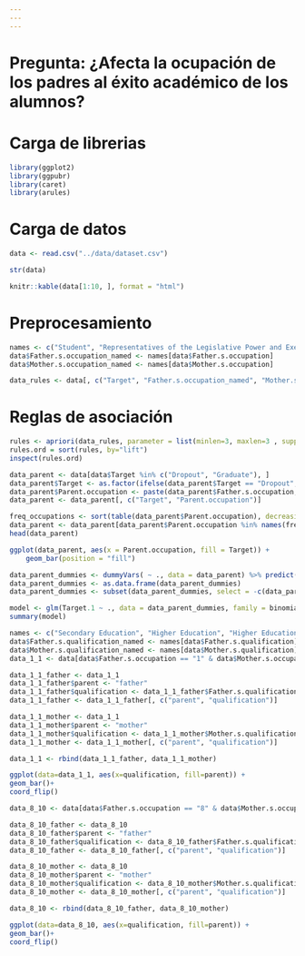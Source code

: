 ```yaml
---
---
---
```


# Pregunta: ¿Afecta la ocupación de los padres al éxito académico de los alumnos?

# Carga de librerias

```r
library(ggplot2)
library(ggpubr)
library(caret)
library(arules)
```

# Carga de datos

```r
data <- read.csv("../data/dataset.csv")
```

```r
str(data)
```

```r
knitr::kable(data[1:10, ], format = "html")
```

# Preprocesamiento

```r
names <- c("Student", "Representatives of the Legislative Power and Executive Bodies, Directors, Directors and Executive Managers", "Specialists in Intellectual and Scientific Activities", "Intermediate Level Technicians and Professions", "Administrative staff", "Personal Services, Security and Safety Workers, and Sellers", "Farmers and Skilled Workers in Agriculture, Fisheries, and Forestry", "Skilled Workers in Industry, Construction, and Craftsmen", "Installation and Machine Operators and Assembly Workers", "Unskilled Workers", "Armed Forces Professions", "Other Situation", "Armed Forces Officers", "Armed Forces Sergeants", "Other Armed Forces personnel", "Directors of administrative and commercial services", "Hotel, catering, trade, and other services directors", "Specialists in the physical sciences, mathematics, engineering, and related techniques", "Health professionals", "Teachers", "Specialists in finance, accounting, administrative organization, and public and commercial relations", "Intermediate level science and engineering technicians and professions", "Technicians and professionals of intermediate level of health", "Intermediate level technicians from legal, social, sports, cultural, and similar services", "Information and communication technology technicians", "Office workers, secretaries in general, and data processing operators", "Data, accounting, statistical, financial services, and registry-related operators", "Other administrative support staff", "Personal service workers", "Sellers", "Personal care workers and the like", "Protection and security services personnel", "Market-oriented farmers and skilled agricultural and animal production workers", "Farmers, livestock keepers, fishermen, hunters and gatherers, and subsistence", "Skilled construction workers and the like, except electricians", "Skilled workers in metallurgy, metalworking, and similar", "Skilled workers in electricity and electronics", "Workers in food processing, woodworking, and clothing and other industries and crafts", "Fixed plant and machine operators", "Assembly workers", "Vehicle drivers and mobile equipment operators", "Unskilled workers in agriculture, animal production, and fisheries and forestry", "Unskilled workers in extractive industry, construction, manufacturing, and transport", "Meal preparation assistants", "Street vendors (except food) and street service providers")
data$Father.s.occupation_named <- names[data$Father.s.occupation]
data$Mother.s.occupation_named <- names[data$Mother.s.occupation]

data_rules <- data[, c("Target", "Father.s.occupation_named", "Mother.s.occupation_named")]
```

# Reglas de asociación

```r
rules <- apriori(data_rules, parameter = list(minlen=3, maxlen=3 , supp=0.01, conf=0.6), appearance = list(rhs=c("Target=Dropout", "Target=Graduate"), default="lhs"))
rules.ord = sort(rules, by="lift")
inspect(rules.ord)
```

```r
data_parent <- data[data$Target %in% c("Dropout", "Graduate"), ]
data_parent$Target <- as.factor(ifelse(data_parent$Target == "Dropout", 0, 1))
data_parent$Parent.occupation <- paste(data_parent$Father.s.occupation, data_parent$Mother.s.occupation, sep = " - ")
data_parent <- data_parent[, c("Target", "Parent.occupation")]
```

```r
freq_occupations <- sort(table(data_parent$Parent.occupation), decreasing = TRUE)[1:15]
data_parent <- data_parent[data_parent$Parent.occupation %in% names(freq_occupations), ]
head(data_parent)
```

```r
ggplot(data_parent, aes(x = Parent.occupation, fill = Target)) +
    geom_bar(position = "fill") 
```

```r
data_parent_dummies <- dummyVars( ~ ., data = data_parent) %>% predict(data_parent)
data_parent_dummies <- as.data.frame(data_parent_dummies)
data_parent_dummies <- subset(data_parent_dummies, select = -c(data_parent_dummies$Target.0))

model <- glm(Target.1 ~ ., data = data_parent_dummies, family = binomial)
summary(model)
```

```r
names <- c("Secondary Education", "Higher Education", "Higher Education", "Higher Education", "Higher Education", "Frequency of Higher Education", "12th Year of Schooling", "11th Year of Schooling", "7th Year", "Other", "2nd year complementary high school course", "10th Year of Schooling", "General commerce course", "Basic Education", "Complementary High School Course", "Technical-professional course", "Complementary High School Course", "7th year of schooling", "2nd cycle of the general high school course", "9th Year of Schooling", "8th year of schooling", "General Course of Administration and Commerce", "Supplementary Accounting and Administration", "Unknown", "Cannot read or write", "Can read without having a 4th year of schooling", "Basic education 1st cycle", "Basic Education 2nd Cycle", "Technological specialization course", "Higher education", "Specialized higher studies course", "Professional higher technical course", "Higher Education", "Higher Education")
data$Father.s.qualification_named <- names[data$Father.s.qualification]
data$Mother.s.qualification_named <- names[data$Mother.s.qualification]
data_1_1 <- data[data$Father.s.occupation == "1" & data$Mother.s.occupation == "1", ]

data_1_1_father <- data_1_1
data_1_1_father$parent <- "father"
data_1_1_father$qualification <- data_1_1_father$Father.s.qualification_named
data_1_1_father <- data_1_1_father[, c("parent", "qualification")]

data_1_1_mother <- data_1_1
data_1_1_mother$parent <- "mother"
data_1_1_mother$qualification <- data_1_1_mother$Mother.s.qualification_named
data_1_1_mother <- data_1_1_mother[, c("parent", "qualification")]

data_1_1 <- rbind(data_1_1_father, data_1_1_mother)

ggplot(data=data_1_1, aes(x=qualification, fill=parent)) +
geom_bar()+
coord_flip() 
```

```r
data_8_10 <- data[data$Father.s.occupation == "8" & data$Mother.s.occupation == "10", ]

data_8_10_father <- data_8_10
data_8_10_father$parent <- "father"
data_8_10_father$qualification <- data_8_10_father$Father.s.qualification_named
data_8_10_father <- data_8_10_father[, c("parent", "qualification")]

data_8_10_mother <- data_8_10
data_8_10_mother$parent <- "mother"
data_8_10_mother$qualification <- data_8_10_mother$Mother.s.qualification_named
data_8_10_mother <- data_8_10_mother[, c("parent", "qualification")]

data_8_10 <- rbind(data_8_10_father, data_8_10_mother)

ggplot(data=data_8_10, aes(x=qualification, fill=parent)) +
geom_bar()+
coord_flip() 
```
